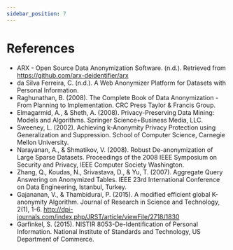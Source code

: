 ```yaml
---
sidebar_position: 7
---
```


# References

- ARX - Open Source Data Anonymization Software. (n.d.). Retrieved from https://github.com/arx-deidentifier/arx
- da Silva Ferreira, C. (n.d.). A Web Anonymizer Platform for Datasets with Personal Information.
- Raghunathan, B. (2008). The Complete Book of Data Anonymization - From Planning to Implementation. CRC Press Taylor & Francis Group.
- Elmagarmid, A., & Sheth, A. (2008). Privacy-Preserving Data Mining: Models and Algorithms. Springer Science+Business Media, LLC.
- Sweeney, L. (2002). Achieving k-Anonymity Privacy Protection using Generalization and Suppression. School of Computer Science, Carnegie Mellon University.
- Narayanan, A., & Shmatikov, V. (2008). Robust De-anonymization of Large Sparse Datasets. Proceedings of the 2008 IEEE Symposium on Security and Privacy, IEEE Computer Society Washington.
- Zhang, Q., Koudas, N., Srivastava, D., & Yu, T. (2007). Aggregate Query Answering on Anonymized Tables. IEEE 23rd International Conference on Data Engineering, Istanbul, Turkey.
- Gajananan, V., & Thambidurai, P. (2015). A modified efficient global K-anonymity Algorithm. Journal of Research in Science and Technology, 2(1), 1-6. http://dpi-journals.com/index.php/JRST/article/viewFile/2718/1830
- Garfinkel, S. (2015). NISTIR 8053-De-Identification of Personal Information. National Institute of Standards and Technology, US Department of Commerce.
